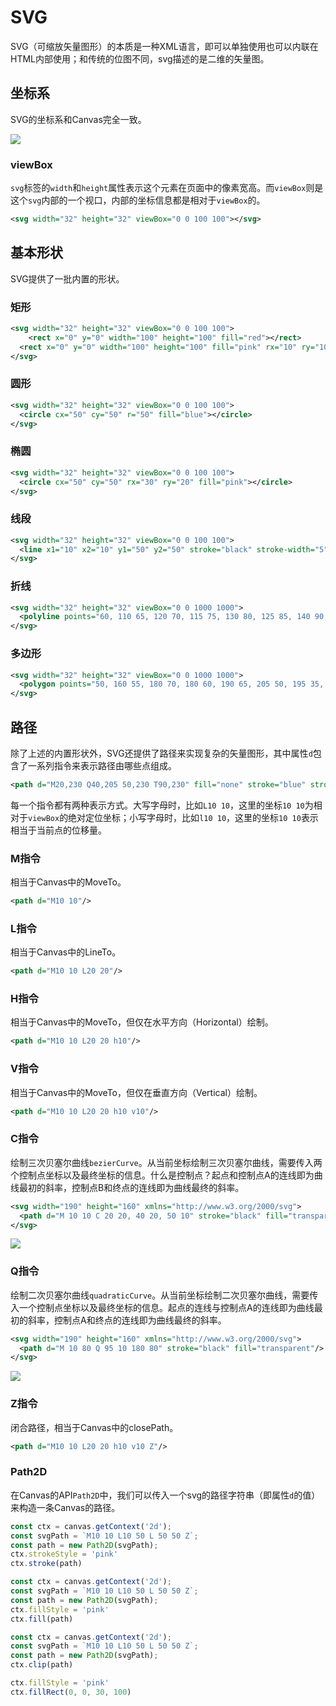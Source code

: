 # SVG

SVG（可缩放矢量图形）的本质是一种XML语言，即可以单独使用也可以内联在HTML内部使用；和传统的位图不同，svg描述的是二维的矢量图。

## 坐标系

SVG的坐标系和Canvas完全一致。

![](https://developer.mozilla.org/zh-CN/docs/Web/SVG/Tutorial/Positions/canvas_default_grid.png)

### viewBox

`svg`标签的`width`和`height`属性表示这个元素在页面中的像素宽高。而`viewBox`则是这个`svg`内部的一个视口，内部的坐标信息都是相对于`viewBox`的。

``` xml
<svg width="32" height="32" viewBox="0 0 100 100"></svg>
```



## 基本形状

SVG提供了一批内置的形状。

### 矩形

``` xml
<svg width="32" height="32" viewBox="0 0 100 100">
	<rect x="0" y="0" width="100" height="100" fill="red"></rect>
  <rect x="0" y="0" width="100" height="100" fill="pink" rx="10" ry="10"></rect> <!-- rx/ry设定radius -->
</svg>
```

### 圆形

``` xml
<svg width="32" height="32" viewBox="0 0 100 100">
  <circle cx="50" cy="50" r="50" fill="blue"></circle>
</svg>
```

### 椭圆

``` xml
<svg width="32" height="32" viewBox="0 0 100 100">
  <circle cx="50" cy="50" rx="30" ry="20" fill="pink"></circle>
</svg>
```



### 线段

``` xml
<svg width="32" height="32" viewBox="0 0 100 100">
  <line x1="10" x2="10" y1="50" y2="50" stroke="black" stroke-width="5"></line>
</svg>
```



### 折线

``` xml
<svg width="32" height="32" viewBox="0 0 1000 1000">
  <polyline points="60, 110 65, 120 70, 115 75, 130 80, 125 85, 140 90, 135 95, 150 100, 145"/>
</svg>
```



### 多边形

``` xml
<svg width="32" height="32" viewBox="0 0 1000 1000">
  <polygon points="50, 160 55, 180 70, 180 60, 190 65, 205 50, 195 35, 205 40, 190 30, 180 45, 180"/>
</svg>
```







## 路径

除了上述的内置形状外，SVG还提供了路径来实现复杂的矢量图形，其中属性`d`包含了一系列指令来表示路径由哪些点组成。

``` xml
<path d="M20,230 Q40,205 50,230 T90,230" fill="none" stroke="blue" stroke-width="5"/>
```



每一个指令都有两种表示方式。大写字母时，比如`L10 10`，这里的坐标`10 10`为相对于`viewBox`的绝对定位坐标；小写字母时，比如`l10 10`，这里的坐标`10 10`表示相当于当前点的位移量。



### M指令

相当于Canvas中的MoveTo。

``` xml
<path d="M10 10"/>
```



### L指令

相当于Canvas中的LineTo。

``` xml
<path d="M10 10 L20 20"/>
```



### H指令

相当于Canvas中的MoveTo，但仅在水平方向（Horizontal）绘制。

``` xml
<path d="M10 10 L20 20 h10"/>
```



### V指令

相当于Canvas中的MoveTo，但仅在垂直方向（Vertical）绘制。

``` xml
<path d="M10 10 L20 20 h10 v10"/>
```



### C指令

绘制三次贝塞尔曲线`bezierCurve`。从当前坐标绘制三次贝塞尔曲线，需要传入两个控制点坐标以及最终坐标的信息。什么是控制点？起点和控制点A的连线即为曲线最初的斜率，控制点B和终点的连线即为曲线最终的斜率。

``` xml
<svg width="190" height="160" xmlns="http://www.w3.org/2000/svg">
  <path d="M 10 10 C 20 20, 40 20, 50 10" stroke="black" fill="transparent"/>
</svg>
```

![](https://developer.mozilla.org/en-US/docs/Web/SVG/Tutorial/Paths/cubic_bezier_curves_with_grid.png)

### Q指令

绘制二次贝塞尔曲线`quadraticCurve`。从当前坐标绘制二次贝塞尔曲线，需要传入一个控制点坐标以及最终坐标的信息。起点的连线与控制点A的连线即为曲线最初的斜率，控制点A和终点的连线即为曲线最终的斜率。

``` xml
<svg width="190" height="160" xmlns="http://www.w3.org/2000/svg">
  <path d="M 10 80 Q 95 10 180 80" stroke="black" fill="transparent"/>
</svg>
```

![](https://developer.mozilla.org/en-US/docs/Web/SVG/Tutorial/Paths/quadratic_bezier_with_grid.png)





### Z指令

闭合路径，相当于Canvas中的closePath。

``` xml
<path d="M10 10 L20 20 h10 v10 Z"/>
```





### Path2D

在Canvas的API`Path2D`中，我们可以传入一个svg的路径字符串（即属性`d`的值）来构造一条Canvas的路径。

``` js
const ctx = canvas.getContext('2d');
const svgPath = `M10 10 L10 50 L 50 50 Z`;
const path = new Path2D(svgPath);
ctx.strokeStyle = 'pink'
ctx.stroke(path)
```

``` js
const ctx = canvas.getContext('2d');
const svgPath = `M10 10 L10 50 L 50 50 Z`;
const path = new Path2D(svgPath);
ctx.fillStyle = 'pink'
ctx.fill(path)
```

``` js
const ctx = canvas.getContext('2d');
const svgPath = `M10 10 L10 50 L 50 50 Z`;
const path = new Path2D(svgPath);
ctx.clip(path)

ctx.fillStyle = 'pink'
ctx.fillRect(0, 0, 30, 100)
```

